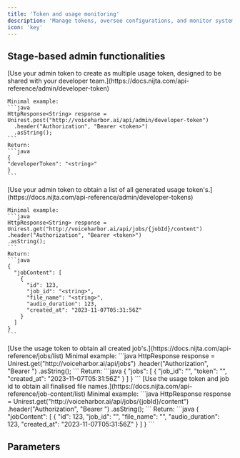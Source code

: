 ```yaml
---
title: 'Token and usage monitoring'
description: 'Manage tokens, oversee configurations, and monitor system usage'
icon: 'key'
---
```


## Stage-based admin functionalities

<Steps>
  <Step title="Usage token generation.">
    [Use your admin token to create as multiple usage token, designed to be shared with your developer team.](https://docs.nijta.com/api-reference/admin/developer-token)

    Minimal example:
    ```java
    HttpResponse<String> response = Unirest.post("http://voiceharbor.ai/api/admin/developer-token")
      .header("Authorization", "Bearer <token>")
      .asString();
    ```
    Return:
    ```java
    {
    "developerToken": "<string>"
    }
    ```
  </Step>
  <Step title="Usage token monitoring">
    [Use your admin token to obtain a list of all generated usage token's.](https://docs.nijta.com/api-reference/admin/developer-tokens)

    Minimal example:
    ```java
    HttpResponse<String> response = Unirest.get("http://voiceharbor.ai/api/jobs/{jobId}/content")
    .header("Authorization", "Bearer <token>")
    .asString();
    ```
    Return:
    ```java
    {
      "jobContent": [
        {
          "id": 123,
          "job_id": "<string>",
          "file_name": "<string>",
          "audio_duration": 123,
          "created_at": "2023-11-07T05:31:56Z"
        }
      ]
    }
    ```
  </Step>
  <Step title="Job and usage monitoring">
    [Use the usage token to obtain all created job's.](https://docs.nijta.com/api-reference/jobs/list)
    Minimal example:
    ```java
    HttpResponse<String> response = Unirest.get("http://voiceharbor.ai/api/jobs")
      .header("Authorization", "Bearer <token>")
      .asString();
    ```
    Return:
    ```java
    {
      "jobs": [
        {
          "job_id": "<string>",
          "token": "<string>",
          "created_at": "2023-11-07T05:31:56Z"
        }
      ]
    }
    ```
    [Use the usage token and job id to obtain all finalised file names.](https://docs.nijta.com/api-reference/job-content/list)
    Minimal example:
    ```java
    HttpResponse<String> response = Unirest.get("http://voiceharbor.ai/api/jobs/{jobId}/content")
      .header("Authorization", "Bearer <token>")
      .asString();
    ```
    Return:
    ```java
    {
      "jobContent": [
        {
          "id": 123,
          "job_id": "<string>",
          "file_name": "<string>",
          "audio_duration": 123,
          "created_at": "2023-11-07T05:31:56Z"
        }
      ]
    }
    ```
  </Step>
</Steps>

## Parameters
